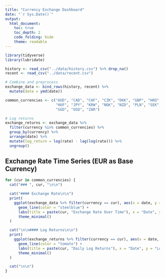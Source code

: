 ```yaml
---
title: "Currency Exchange Dashboard"
date: "`r Sys.Date()`"
output:
  html_document:
    toc: true
    toc_depth: 2
    code_folding: hide
    theme: readable
---
```


```r
library(tidyverse)
library(lubridate)

history <- read_csv("../data/history.csv") %>% drop_na()
recent <- read_csv("../data/recent.csv")

# Combine and preprocess
exchange_data <- bind_rows(history, recent) %>%
  mutate(date = ymd(date))

common_currencies <- c("AUD", "CAD", "CHF", "CZK", "DKK", "GBP", "HKD",
                       "HUF", "JPY", "KRW", "NOK", "NZD", "PLN", "SEK",
                       "SGD", "USD", "ZAR")

# Log returns
exchange_returns <- exchange_data %>%
  filter(currency %in% common_currencies) %>%
  group_by(currency) %>%
  arrange(date) %>%
  mutate(log_return = log(rate) - lag(log(rate))) %>%
  ungroup()
```

## Exchange Rate Time Series (EUR as Base Currency) {.tabset}

```r
for (cur in common_currencies) {
  cat("### ", cur, "\n\n")

  cat("#### Exchange Rate\n\n")
  print(
    ggplot(exchange_data %>% filter(currency == cur), aes(x = date, y = rate)) +
      geom_line(color = "steelblue") +
      labs(title = paste(cur, "Exchange Rate Over Time"), x = "Date", y = "Rate (Base: EUR)") +
      theme_minimal()
  )

  cat("\n\n#### Log Returns\n\n")
  print(
    ggplot(exchange_returns %>% filter(currency == cur), aes(x = date, y = log_return)) +
      geom_line(color = "tomato") +
      labs(title = paste(cur, "Daily Log Returns"), x = "Date", y = "Log Return") +
      theme_minimal()
  )

  cat("\n\n")
}
```
